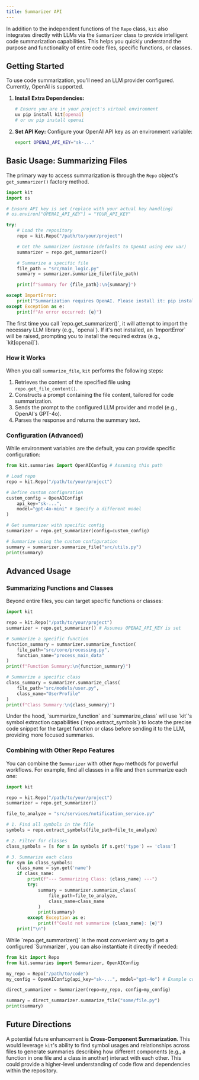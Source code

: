 ```yaml
---
title: Summarizer API 
---
```



In addition to the independent functions of the `Repo` class, 
`kit` also integrates directly with LLMs via the `Summarizer` class to provide intelligent code summarization capabilities. This helps you quickly understand the purpose and functionality of entire code files, specific functions, or classes.

## Getting Started

To use code summarization, you'll need an LLM provider configured. Currently, OpenAI is supported.

1.  **Install Extra Dependencies:**
    ```bash
    # Ensure you are in your project's virtual environment
    uv pip install kit[openai] 
    # or uv pip install openai
    ```

2.  **Set API Key:** Configure your OpenAI API key as an environment variable:
    ```bash
    export OPENAI_API_KEY="sk-..." 
    ```

## Basic Usage: Summarizing Files

The primary way to access summarization is through the `Repo` object's `get_summarizer()` factory method.

```python
import kit
import os

# Ensure API key is set (replace with your actual key handling)
# os.environ["OPENAI_API_KEY"] = "YOUR_API_KEY" 

try:
    # Load the repository
    repo = kit.Repo("/path/to/your/project")

    # Get the summarizer instance (defaults to OpenAI using env var)
    summarizer = repo.get_summarizer()

    # Summarize a specific file
    file_path = "src/main_logic.py"
    summary = summarizer.summarize_file(file_path)

    print(f"Summary for {file_path}:\n{summary}")

except ImportError:
    print("Summarization requires OpenAI. Please install it: pip install kit[openai]")
except Exception as e:
    print(f"An error occurred: {e}")

```

<Aside type="note">
  The first time you call `repo.get_summarizer()`, it will attempt to import the necessary LLM library (e.g., `openai`). If it's not installed, an `ImportError` will be raised, prompting you to install the required extras (e.g., `kit[openai]`).
</Aside>

### How it Works

When you call `summarize_file`, `kit` performs the following steps:

1.  Retrieves the content of the specified file using `repo.get_file_content()`.
2.  Constructs a prompt containing the file content, tailored for code summarization.
3.  Sends the prompt to the configured LLM provider and model (e.g., OpenAI's GPT-4o).
4.  Parses the response and returns the summary text.

### Configuration (Advanced)

While environment variables are the default, you can provide specific configuration:

```python
from kit.summaries import OpenAIConfig # Assuming this path

# Load repo
repo = kit.Repo("/path/to/your/project")

# Define custom configuration
custom_config = OpenAIConfig(
    api_key="sk-...", 
    model="gpt-4o-mini" # Specify a different model
)

# Get summarizer with specific config
summarizer = repo.get_summarizer(config=custom_config)

# Summarize using the custom configuration
summary = summarizer.summarize_file("src/utils.py")
print(summary)
```

## Advanced Usage

### Summarizing Functions and Classes

Beyond entire files, you can target specific functions or classes:

```python
import kit

repo = kit.Repo("/path/to/your/project")
summarizer = repo.get_summarizer() # Assumes OPENAI_API_KEY is set

# Summarize a specific function
function_summary = summarizer.summarize_function(
    file_path="src/core/processing.py", 
    function_name="process_main_data"
)
print(f"Function Summary:\n{function_summary}")

# Summarize a specific class
class_summary = summarizer.summarize_class(
    file_path="src/models/user.py",
    class_name="UserProfile"
)
print(f"Class Summary:\n{class_summary}")

```

<Aside type="info">
  Under the hood, `summarize_function` and `summarize_class` will use `kit`'s symbol extraction capabilities (`repo.extract_symbols`) to locate the precise code snippet for the target function or class before sending it to the LLM, providing more focused summaries.
</Aside>

### Combining with Other Repo Features

You can combine the `Summarizer` with other `Repo` methods for powerful workflows. For example, find all classes in a file and then summarize each one:

```python
import kit

repo = kit.Repo("/path/to/your/project")
summarizer = repo.get_summarizer()

file_to_analyze = "src/services/notification_service.py"

# 1. Find all symbols in the file
symbols = repo.extract_symbols(file_path=file_to_analyze)

# 2. Filter for classes
class_symbols = [s for s in symbols if s.get('type') == 'class']

# 3. Summarize each class
for sym in class_symbols:
    class_name = sym.get('name')
    if class_name:
        print(f"--- Summarizing Class: {class_name} ---")
        try:
            summary = summarizer.summarize_class(
                file_path=file_to_analyze, 
                class_name=class_name
            )
            print(summary)
        except Exception as e:
            print(f"Could not summarize {class_name}: {e}")
    print("\n")

```

<Aside type="note">
  While `repo.get_summarizer()` is the most convenient way to get a configured `Summarizer`, you can also instantiate it directly if needed:

  ```python
  from kit import Repo
  from kit.summaries import Summarizer, OpenAIConfig

  my_repo = Repo("/path/to/code")
  my_config = OpenAIConfig(api_key="sk-...", model="gpt-4o") # Example config

  direct_summarizer = Summarizer(repo=my_repo, config=my_config)
  
  summary = direct_summarizer.summarize_file("some/file.py")
  print(summary)
  ```
</Aside>

## Future Directions

A potential future enhancement is **Cross-Component Summarization**. This would leverage `kit`'s ability to find symbol usages and relationships across files to generate summaries describing how different components (e.g., a function in one file and a class in another) interact with each other. This could provide a higher-level understanding of code flow and dependencies within the repository.
